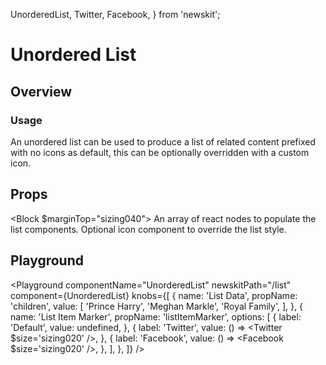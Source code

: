 
  UnorderedList,
  Twitter,
  Facebook,
} from 'newskit';


# Unordered List

## Overview

### Usage

An unordered list can be used to produce a list of related content prefixed with no icons as default, this can be optionally overridden with a custom icon.

## Props

<Block $marginTop="sizing040">
  <Prop name="children" type="Array<React.ReactNode>">
    An array of react nodes to populate the list components.
  </Prop>
  <Prop name="listItemMarker" type="React.ComponentType<{}>">
    Optional icon component to override the list style.
  </Prop>
</Block>

## Playground

<Playground
  componentName="UnorderedList"
  newskitPath="/list"
  component={UnorderedList}
  knobs={[
    {
      name: 'List Data',
      propName: 'children',
      value: [
        'Prince Harry',
        'Meghan Markle',
        'Royal Family',
      ],
    },
    {
      name: 'List Item Marker',
      propName: 'listItemMarker',
      options: [
        {
          label: 'Default',
          value: undefined,
        },
        {
          label: 'Twitter',
          value: () => <Twitter $size='sizing020' />,
        },
        {
          label: 'Facebook',
          value: () => <Facebook $size='sizing020' />,
        },
      ],
    },
  ]}
/>
